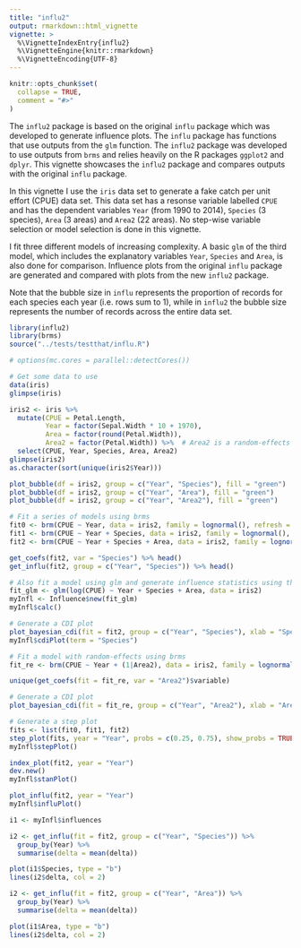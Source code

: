 ```yaml
---
title: "influ2"
output: rmarkdown::html_vignette
vignette: >
  %\VignetteIndexEntry{influ2}
  %\VignetteEngine{knitr::rmarkdown}
  %\VignetteEncoding{UTF-8}
---
```


```r
knitr::opts_chunk$set(
  collapse = TRUE,
  comment = "#>"
)
```

The `influ2` package is based on the original `influ` package which was developed to generate influence plots. The `influ` package has functions that use outputs from the `glm` function. The `influ2` package was developed to use outputs from `brms` and relies heavily on the R packages `ggplot2` and `dplyr`. This vignette showcases the `influ2` package and compares outputs with the original `influ` package.

In this vignette I use the `iris` data set to generate a fake catch per unit effort (CPUE) data set. This data set has a resonse variable labelled `CPUE` and has the dependent variables `Year` (from 1990 to 2014), `Species` (3 species), `Area` (3 areas) and `Area2` (22 areas). No step-wise variable selection or model selection is done in this vignette.

I fit three different models of increasing complexity. A basic `glm` of the third model, which includes the explanatory variables `Year`, `Species` and `Area`, is also done for comparison. Influence plots from the original `influ` package are generated and compared with plots from the new `influ2` package.

Note that the bubble size in `influ` represents the proportion of records for each species each year (i.e. rows sum to 1), while in `influ2` the bubble size represents the number of records across the entire data set.

```r
library(influ2)
library(brms)
source("../tests/testthat/influ.R")

# options(mc.cores = parallel::detectCores())

# Get some data to use
data(iris)
glimpse(iris)

iris2 <- iris %>% 
  mutate(CPUE = Petal.Length, 
         Year = factor(Sepal.Width * 10 + 1970), 
         Area = factor(round(Petal.Width)), 
         Area2 = factor(Petal.Width)) %>%  # Area2 is a random-effects version
  select(CPUE, Year, Species, Area, Area2)
glimpse(iris2)
as.character(sort(unique(iris2$Year)))

plot_bubble(df = iris2, group = c("Year", "Species"), fill = "green")
plot_bubble(df = iris2, group = c("Year", "Area"), fill = "green")
plot_bubble(df = iris2, group = c("Year", "Area2"), fill = "green")
```

```r
# Fit a series of models using brms
fit0 <- brm(CPUE ~ Year, data = iris2, family = lognormal(), refresh = 0)
fit1 <- brm(CPUE ~ Year + Species, data = iris2, family = lognormal(), refresh = 0)
fit2 <- brm(CPUE ~ Year + Species + Area, data = iris2, family = lognormal(), refresh = 0)

get_coefs(fit2, var = "Species") %>% head()
get_influ(fit2, group = c("Year", "Species")) %>% head()

# Also fit a model using glm and generate influence statistics using the original influ package
fit_glm <- glm(log(CPUE) ~ Year + Species + Area, data = iris2)
myInfl <- Influence$new(fit_glm)
myInfl$calc()

# Generate a CDI plot
plot_bayesian_cdi(fit = fit2, group = c("Year", "Species"), xlab = "Species")
myInfl$cdiPlot(term = "Species")
```

```r
# Fit a model with random-effects using brms
fit_re <- brm(CPUE ~ Year + (1|Area2), data = iris2, family = lognormal(), verbose = FALSE, refresh = 0)

unique(get_coefs(fit = fit_re, var = "Area2")$variable)

# Generate a CDI plot
plot_bayesian_cdi(fit = fit_re, group = c("Year", "Area2"), xlab = "Area")
```

```r
# Generate a step plot
fits <- list(fit0, fit1, fit2)
step_plot(fits, year = "Year", probs = c(0.25, 0.75), show_probs = TRUE)
myInfl$stepPlot()

index_plot(fit2, year = "Year")
dev.new()
myInfl$stanPlot()
```

```r
plot_influ(fit2, year = "Year")
myInfl$influPlot()

i1 <- myInfl$influences

i2 <- get_influ(fit = fit2, group = c("Year", "Species")) %>%
  group_by(Year) %>%
  summarise(delta = mean(delta))

plot(i1$Species, type = "b")
lines(i2$delta, col = 2)

i2 <- get_influ(fit = fit2, group = c("Year", "Area")) %>%
  group_by(Year) %>%
  summarise(delta = mean(delta))

plot(i1$Area, type = "b")
lines(i2$delta, col = 2)
```



